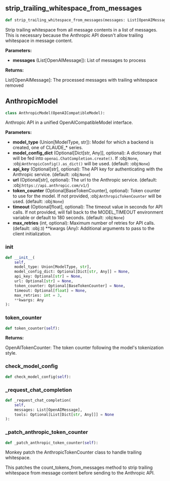 <a id="camel.models.anthropic_model"></a>

<a id="camel.models.anthropic_model.strip_trailing_whitespace_from_messages"></a>

## strip_trailing_whitespace_from_messages

```python
def strip_trailing_whitespace_from_messages(messages: List[OpenAIMessage]):
```

Strip trailing whitespace from all message contents in a list of
messages. This is necessary because the Anthropic API doesn't allow
trailing whitespace in message content.

**Parameters:**

- **messages** (List[OpenAIMessage]): List of messages to process

**Returns:**

  List[OpenAIMessage]: The processed messages with trailing whitespace
removed

<a id="camel.models.anthropic_model.AnthropicModel"></a>

## AnthropicModel

```python
class AnthropicModel(OpenAICompatibleModel):
```

Anthropic API in a unified OpenAICompatibleModel interface.

**Parameters:**

- **model_type** (Union[ModelType, str]): Model for which a backend is created, one of CLAUDE_* series.
- **model_config_dict** (Optional[Dict[str, Any]], optional): A dictionary that will be fed into `openai.ChatCompletion.create()`. If :obj:`None`, :obj:`AnthropicConfig().as_dict()` will be used. (default: :obj:`None`)
- **api_key** (Optional[str], optional): The API key for authenticating with the Anthropic service. (default: :obj:`None`)
- **url** (Optional[str], optional): The url to the Anthropic service. (default: :obj:`https://api.anthropic.com/v1/`)
- **token_counter** (Optional[BaseTokenCounter], optional): Token counter to use for the model. If not provided, :obj:`AnthropicTokenCounter` will be used. (default: :obj:`None`)
- **timeout** (Optional[float], optional): The timeout value in seconds for API calls. If not provided, will fall back to the MODEL_TIMEOUT environment variable or default to 180 seconds. (default: :obj:`None`)
- **max_retries** (int, optional): Maximum number of retries for API calls. (default: :obj:`3`) **kwargs (Any): Additional arguments to pass to the client initialization.

<a id="camel.models.anthropic_model.AnthropicModel.__init__"></a>

### __init__

```python
def __init__(
    self,
    model_type: Union[ModelType, str],
    model_config_dict: Optional[Dict[str, Any]] = None,
    api_key: Optional[str] = None,
    url: Optional[str] = None,
    token_counter: Optional[BaseTokenCounter] = None,
    timeout: Optional[float] = None,
    max_retries: int = 3,
    **kwargs: Any
):
```

<a id="camel.models.anthropic_model.AnthropicModel.token_counter"></a>

### token_counter

```python
def token_counter(self):
```

**Returns:**

  OpenAITokenCounter: The token counter following the model's
tokenization style.

<a id="camel.models.anthropic_model.AnthropicModel.check_model_config"></a>

### check_model_config

```python
def check_model_config(self):
```

<a id="camel.models.anthropic_model.AnthropicModel._request_chat_completion"></a>

### _request_chat_completion

```python
def _request_chat_completion(
    self,
    messages: List[OpenAIMessage],
    tools: Optional[List[Dict[str, Any]]] = None
):
```

<a id="camel.models.anthropic_model.AnthropicModel._patch_anthropic_token_counter"></a>

### _patch_anthropic_token_counter

```python
def _patch_anthropic_token_counter(self):
```

Monkey patch the AnthropicTokenCounter class to handle trailing
whitespace.

This patches the count_tokens_from_messages method to strip trailing
whitespace from message content before sending to the Anthropic API.
